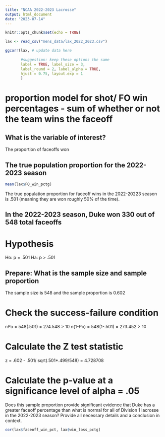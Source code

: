```yaml
---
title: "NCAA 2022-2023 Lacrosse"
output: html_document
date: "2023-07-14"
---
```


```r
knitr::opts_chunk$set(echo = TRUE)
```

```r
lax <- read_csv("mens_data/lax_2022_2023.csv")

ggcorr(lax, # update data here
       
       #suggestion: keep these options the same
       label = TRUE, label_size = 3, 
       label_round = 2, label_alpha = TRUE,
       hjust = 0.75, layout.exp = 1
       )
```



# proportion model for shot/ FO win percentages - sum of whether or not the team wins the faceoff

## What is the variable of interest? 
The proportion of faceoffs won

## The true population proportion for the 2022-2023 season
```r
mean(lax$FO_win_pctg)
```
The true population proportion for faceoff wins in the 2022-20223 season is .501 (meaning they are won roughly 50% of the time).

## In the 2022-2023 season, Duke won 330 out of 548 total faceoffs
# Hypothesis 

Ho: p = .501
Ha: p > .501 

## Prepare: What is the sample size and sample proportion 
The sample size is 548 and the sample proportion is 0.602

# Check the success-failure condition 
nPo = 548(.501) = 274.548 > 10
n(1-Po) = 548(1-.501) = 273.452 > 10 




# Calculate the Z test statistic  
z = .602 - .501/ sqrt(.501*.499/548) = 4.728708


# Calculate the p-value at a significance level of alpha = .05 

Does this sample proportion provide significant evidence that Duke has a greater faceoff 
percentage than what is normal for all of Division 1 lacrosse in the 2022-2023 season?
Provide all necessary details and a conclusion in context.


```r
cor(lax$faceoff_win_pct, lax$win_loss_pctg)
```

